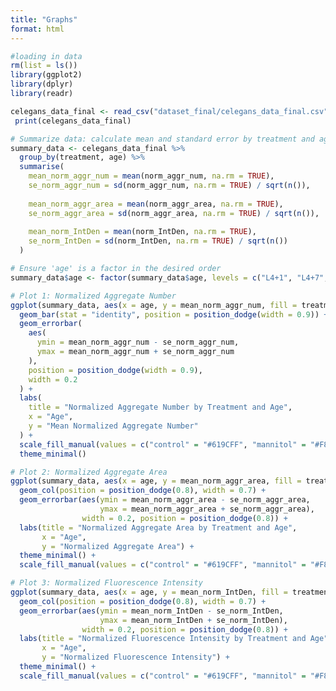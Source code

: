 ```yaml
---
title: "Graphs"
format: html
---
```


```r
#loading in data
rm(list = ls())
library(ggplot2)
library(dplyr)
library(readr)

celegans_data_final <- read_csv("dataset_final/celegans_data_final.csv")
 print(celegans_data_final)
```

```r
# Summarize data: calculate mean and standard error by treatment and age
summary_data <- celegans_data_final %>%
  group_by(treatment, age) %>%
  summarise(
    mean_norm_aggr_num = mean(norm_aggr_num, na.rm = TRUE),
    se_norm_aggr_num = sd(norm_aggr_num, na.rm = TRUE) / sqrt(n()),
    
    mean_norm_aggr_area = mean(norm_aggr_area, na.rm = TRUE),
    se_norm_aggr_area = sd(norm_aggr_area, na.rm = TRUE) / sqrt(n()),
    
    mean_norm_IntDen = mean(norm_IntDen, na.rm = TRUE),
    se_norm_IntDen = sd(norm_IntDen, na.rm = TRUE) / sqrt(n())
  ) 

```


```r

# Ensure 'age' is a factor in the desired order
summary_data$age <- factor(summary_data$age, levels = c("L4+1", "L4+7", "L4+14"))

# Plot 1: Normalized Aggregate Number
ggplot(summary_data, aes(x = age, y = mean_norm_aggr_num, fill = treatment)) +
  geom_bar(stat = "identity", position = position_dodge(width = 0.9)) +
  geom_errorbar(
    aes(
      ymin = mean_norm_aggr_num - se_norm_aggr_num,
      ymax = mean_norm_aggr_num + se_norm_aggr_num
    ),
    position = position_dodge(width = 0.9),
    width = 0.2
  ) +
  labs(
    title = "Normalized Aggregate Number by Treatment and Age",
    x = "Age",
    y = "Mean Normalized Aggregate Number"
  ) +
  scale_fill_manual(values = c("control" = "#619CFF", "mannitol" = "#F8766D")) +
  theme_minimal()

```


```r
# Plot 2: Normalized Aggregate Area
ggplot(summary_data, aes(x = age, y = mean_norm_aggr_area, fill = treatment)) +
  geom_col(position = position_dodge(0.8), width = 0.7) +
  geom_errorbar(aes(ymin = mean_norm_aggr_area - se_norm_aggr_area,
                    ymax = mean_norm_aggr_area + se_norm_aggr_area),
                width = 0.2, position = position_dodge(0.8)) +
  labs(title = "Normalized Aggregate Area by Treatment and Age",
       x = "Age",
       y = "Normalized Aggregate Area") +
  theme_minimal() +
  scale_fill_manual(values = c("control" = "#619CFF", "mannitol" = "#F8766D"))
```

```r
# Plot 3: Normalized Fluorescence Intensity
ggplot(summary_data, aes(x = age, y = mean_norm_IntDen, fill = treatment)) +
  geom_col(position = position_dodge(0.8), width = 0.7) +
  geom_errorbar(aes(ymin = mean_norm_IntDen - se_norm_IntDen,
                    ymax = mean_norm_IntDen + se_norm_IntDen),
                width = 0.2, position = position_dodge(0.8)) +
  labs(title = "Normalized Fluorescence Intensity by Treatment and Age",
       x = "Age",
       y = "Normalized Fluorescence Intensity") +
  theme_minimal() +
  scale_fill_manual(values = c("control" = "#619CFF", "mannitol" = "#F8766D"))
```

